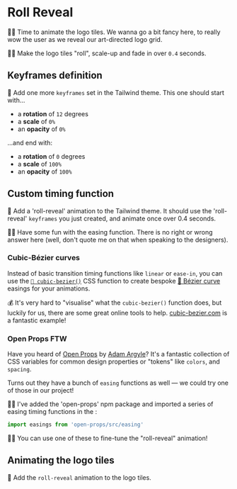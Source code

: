 # Roll Reveal

<EpicVideo url="https://www.epicweb.dev/workshops/pixel-perfect-figma-to-tailwind/animation/implementing-roll-reveal-effect" />

👨‍💼 Time to animate the logo tiles. We wanna go a bit fancy here, to really wow the user as we reveal our art-directed logo grid.

👨‍💼 Make the logo tiles "roll", scale-up and fade in over `0.4` seconds.

## Keyframes definition

🐨 Add one more `keyframes` set in the Tailwind theme. This one should start with...

- a **rotation** of `12` degrees
- a **scale** of `0%`
- an **opacity** of `0%`

...and end with:

- a **rotation** of `0` degrees
- a **scale** of `100%`
- an **opacity** of `100%`

## Custom timing function

🐨 Add a 'roll-reveal' animation to the Tailwind theme. It should use the 'roll-reveal' `keyframes` you just created, and animate once over 0.4 seconds.

👨‍💼 Have some fun with the easing function. There is no right or wrong answer here (well, don't quote me on that when speaking to the designers).

### Cubic-Bézier curves

Instead of basic transition timing functions like `linear` or `ease-in`, you can use the [`📜 cubic-bezier()`](https://developer.mozilla.org/en-US/docs/Web/CSS/easing-function#using_the_cubic-bezier_function) CSS function to create bespoke [📜 Bézier curve](https://developer.mozilla.org/en-US/docs/Glossary/Bezier_curve) easings for your animations.

💰 It's very hard to "visualise" what the `cubic-bezier()` function does, but luckily for us, there are some great online tools to help. [cubic-bezier.com](https://cubic-bezier.com) is a fantastic example!

### Open Props FTW

Have you heard of [Open Props](https://open-props.style/) by [Adam Argyle](https://twitter.com/argyleink)? It's a fantastic collection of CSS variables for common design properties or "tokens" like `colors`, and `spacing`.

Turns out they have a bunch of `easing` functions as well — we could try one of those in our project!

🧝‍♀️ I've added the 'open-props' npm package and imported a series of easing timing functions in the <InlineFile file="tailwind.config.ts" />:

```ts filename=tailwind.config.ts
import easings from 'open-props/src/easing'
```

🧝‍♀️ You can use one of these to fine-tune the "roll-reveal" animation!

## Animating the logo tiles

🐨 Add the `roll-reveal` animation to the logo tiles.
